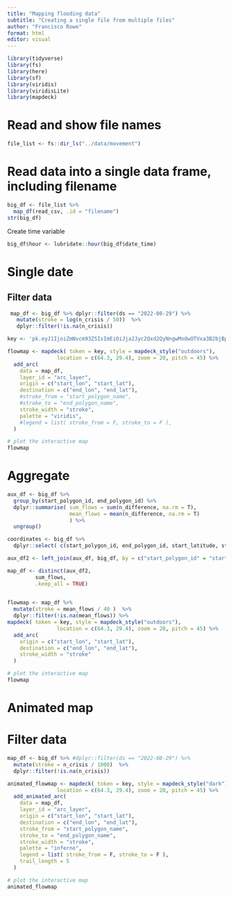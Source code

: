 ```yaml
---
title: "Mapping flooding data"
subtitle: "Creating a single file from multiple files"
author: "Francisco Rowe"
format: html
editor: visual
---
```


```r
library(tidyverse)
library(fs)
library(here)
library(sf)
library(viridis)
library(viridisLite)
library(mapdeck)
```

# Read and show file names

```r
file_list <- fs::dir_ls("../data/movement")
```

# Read data into a single data frame, including filename
```r
big_df <- file_list %>% 
  map_df(read_csv, .id = "filename")
str(big_df)
```

Create time variable
```r
big_df$hour <- lubridate::hour(big_df$date_time)
```


# Single date 

## Filter data
```r
 map_df <- big_df %>% dplyr::filter(ds == "2022-08-29") %>% 
   mutate(stroke = log(n_crisis / 50))  %>% 
   dplyr::filter(!is.na(n_crisis))
```





```r
key <- 'pk.eyJ1IjoiZmNvcm93ZSIsImEiOiJja2Jyc2Qxd2QyNngwMndwOTVxa3B2bjBpIn0.vA3y1-WhmI_W3NxCKlILzw' ## put your own token here

flowmap <- mapdeck( token = key, style = mapdeck_style("outdoors"),
                location = c(64.3, 29.4), zoom = 20, pitch = 45) %>%
  add_arc(
    data = map_df,
    layer_id = "arc_layer",
    origin = c("start_lon", "start_lat"),
    destination = c("end_lon", "end_lat"),
    #stroke_from = "start_polygon_name",
    #stroke_to = "end_polygon_name",
    stroke_width = "stroke",
    palette = "viridis",
    #legend = list( stroke_from = F, stroke_to = F ),
  )

# plot the interactive map
flowmap
```
# Aggregate

```r
aux_df <- big_df %>% 
  group_by(start_polygon_id, end_polygon_id) %>% 
  dplyr::summarise( sum_flows = sum(n_difference, na.rm = T),
                    mean_flows = mean(n_difference, na.rm = T)
                    ) %>% 
  ungroup()

coordinates <- big_df %>% 
  dplyr::select( c(start_polygon_id, end_polygon_id, start_latitude, start_longitude, end_latitude, end_longitude) )

aux_df2 <- left_join(aux_df, big_df, by = c("start_polygon_id" = "start_polygon_id", "end_polygon_id" = "end_polygon_id") )

map_df <- distinct(aux_df2, 
         sum_flows, 
         .keep_all = TRUE)
  
```

```r

flowmap <- map_df %>% 
  mutate(stroke = mean_flows / 40 )  %>% 
  dplyr::filter(!is.na(mean_flows)) %>% 
mapdeck( token = key, style = mapdeck_style("outdoors"),
                location = c(64.3, 29.4), zoom = 20, pitch = 45) %>%
  add_arc(
    origin = c("start_lon", "start_lat"),
    destination = c("end_lon", "end_lat"),
    stroke_width = "stroke"
  )

# plot the interactive map
flowmap
```


# Animated map
# Filter data
```r
map_df <- big_df %>% #dplyr::filter(ds == "2022-08-29") %>% 
  mutate(stroke = n_crisis / 1000)  %>% 
  dplyr::filter(!is.na(n_crisis))
```


```r
animated_flowmap <- mapdeck( token = key, style = mapdeck_style("dark"),
                location = c(64.3, 29.4), zoom = 20, pitch = 45) %>%
  add_animated_arc(
    data = map_df,
    layer_id = "arc_layer",
    origin = c("start_lon", "start_lat"),
    destination = c("end_lon", "end_lat"),
    stroke_from = "start_polygon_name",
    stroke_to = "end_polygon_name",
    stroke_width = "stroke",
    palette = "inferno",
    legend = list( stroke_from = F, stroke_to = F ),
    trail_length = 5
  )

# plot the interactive map
animated_flowmap
```






